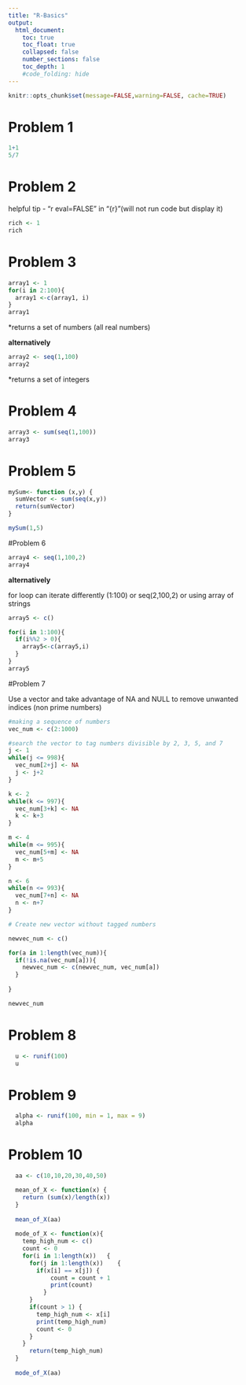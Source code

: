 ```yaml
---
title: "R-Basics"
output:
  html_document:
    toc: true
    toc_float: true
    collapsed: false
    number_sections: false
    toc_depth: 1
    #code_folding: hide
---
```


```r
knitr::opts_chunk$set(message=FALSE,warning=FALSE, cache=TRUE)
```


# Problem 1


```r
1+1
5/7
```

# Problem 2

helpful tip - "r eval=FALSE" in "{r}"(will not run code but display it)

```r
rich <- 1
rich

```

# Problem 3


```r
array1 <- 1
for(i in 2:100){
  array1 <-c(array1, i)
}
array1
```
*returns a set of numbers (all real numbers)

**alternatively**
```r
array2 <- seq(1,100)
array2
```
*returns a set of integers

# Problem 4

```r
array3 <- sum(seq(1,100))
array3
```

# Problem 5 

```r
mySum<- function (x,y) {
  sumVector <- sum(seq(x,y))
  return(sumVector)
}

mySum(1,5)
```

#Problem 6

```r
array4 <- seq(1,100,2)
array4
```

**alternatively**

for loop can iterate differently (1:100) or seq(2,100,2) or using array of strings
```r
array5 <- c()

for(i in 1:100){
  if(i%%2 > 0){
    array5<-c(array5,i)
  }
}
array5

```

#Problem 7

Use a vector and take advantage of NA and NULL to remove unwanted indices (non prime numbers)
```r
#making a sequence of numbers
vec_num <- c(2:1000)

#search the vector to tag numbers divisible by 2, 3, 5, and 7
j <- 1
while(j <= 998){
  vec_num[2+j] <- NA
  j <- j+2
}

k <- 2
while(k <= 997){
  vec_num[3+k] <- NA
  k <- k+3
}

m <- 4
while(m <= 995){
  vec_num[5+m] <- NA
  m <- m+5
}

n <- 6
while(n <= 993){
  vec_num[7+n] <- NA
  n <- n+7
}

# Create new vector without tagged numbers

newvec_num <- c()

for(a in 1:length(vec_num)){
  if(!is.na(vec_num[a])){
    newvec_num <- c(newvec_num, vec_num[a])
  }
  
}

newvec_num

```

# Problem 8

```r
  u <- runif(100)
  u
```

# Problem 9

```r
  alpha <- runif(100, min = 1, max = 9)
  alpha
```

# Problem 10

```r
  aa <- c(10,10,20,30,40,50)

  mean_of_X <- function(x) {
    return (sum(x)/length(x))
  }
  
  mean_of_X(aa)
  
  mode_of_X <- function(x){
    temp_high_num <- c()
    count <- 0
    for(i in 1:length(x))   {
      for(j in 1:length(x))    {
        if(x[i] == x[j]) {
            count = count + 1
            print(count)
          }
      }
      if(count > 1) {
        temp_high_num <- x[i]
        print(temp_high_num)
        count <- 0
      }
    }
      return(temp_high_num)
  }
  
  mode_of_X(aa)

```

